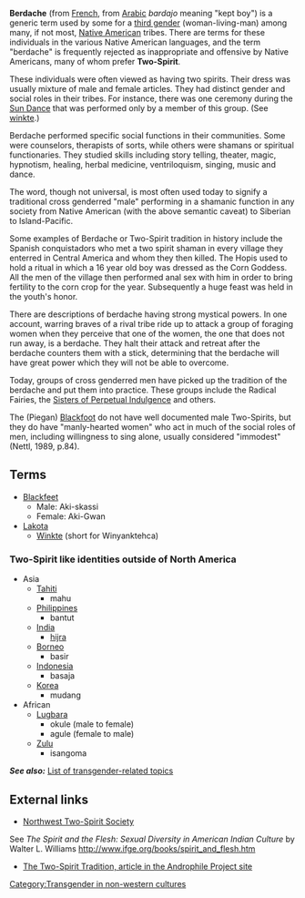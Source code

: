 [[Category:Transgender in non-western cultures]]
'''Berdache''' (from [[French language|French]], from [[Arabic language|Arabic]] ''bardajo'' meaning "kept boy") is a generic term used by some for a [[third gender]] (woman-living-man) among many, if not most, [[Native American]] tribes. There are terms for these individuals in the various Native American languages, and the term "berdache" is frequently rejected as inappropriate and offensive by Native Americans, many of whom prefer '''Two-Spirit'''.

These individuals were often viewed as having two spirits.  Their dress was usually mixture of male and female articles.  They had distinct gender and social roles in their tribes.  For instance, there was one ceremony during the [[Sun Dance]] that was performed only by a member of this group. (See [[winkte]].)

Berdache performed specific social functions in their communities. Some were counselors, therapists of sorts, while others were shamans or spiritual functionaries. They studied skills including story telling, theater, magic, hypnotism, healing, herbal medicine, ventriloquism, singing, music and dance.

The word, though not universal, is most often used today to signify a traditional cross genderred "male" performing in a shamanic function in any society from Native American (with the above semantic caveat) to Siberian to Island-Pacific.

Some examples of Berdache or Two-Spirit tradition in history include the  Spanish conquistadors who met a two spirit shaman in every village they enterred in Central America and whom they then killed. The Hopis used to hold a ritual in which a 16 year old boy was dressed as the Corn Goddess. All the men of the village then performed anal sex with him in order to bring fertility to the corn crop for the year. Subsequently a huge feast was held in the youth's honor.

There are descriptions of berdache having strong mystical powers. In one account, warring braves of a rival tribe ride up to attack a group of foraging women when they perceive that one of the women, the one that does not run away, is a berdache. They halt their attack and retreat after the berdache counters them with a stick, determining that the berdache will have great power which they will not be able to overcome.

Today, groups of cross genderred men have picked up the tradition of the berdache and put them into practice. These groups include the Radical Fairies, the [[Sisters of Perpetual Indulgence]] and others.

The (Piegan) [[Blackfeet|Blackfoot]] do not have well documented male Two-Spirits, but they do have "manly-hearted women" who act in much of the social roles of men, including willingness to sing alone, usually considered "immodest" (Nettl, 1989, p.84).

==Terms==
*[[Blackfeet]]
**Male: Aki-skassi
**Female: Aki-Gwan
*[[Lakota]]
**[[Winkte]] (short for Winyanktehca)

===Two-Spirit like identities outside of North America===
*Asia
**[[Tahiti]]
***mahu
**[[Philippines]]
***bantut
**[[India]]
***[[Hijra (India)|hijra]]
**[[Borneo]]
***basir
**[[Indonesia]]
***basaja
**[[Korea]]
***mudang
*African
**[[Lugbara]]
***okule (male to female)
***agule (female to male)
**[[Zulu]]
***isangoma

'''''See also:''''' [[List of transgender-related topics]]

==External links==
*[http://www.nwtwospiritsociety.org/ Northwest Two-Spirit Society]
See ''The Spirit and the Flesh: Sexual Diversity in American Indian Culture'' by Walter L. Williams http://www.ifge.org/books/spirit_and_flesh.htm
*[http://www.androphile.org/preview/Culture/NativeAmerica/amerindian.htm/ The Two-Spirit Tradition, article in the Androphile Project site]